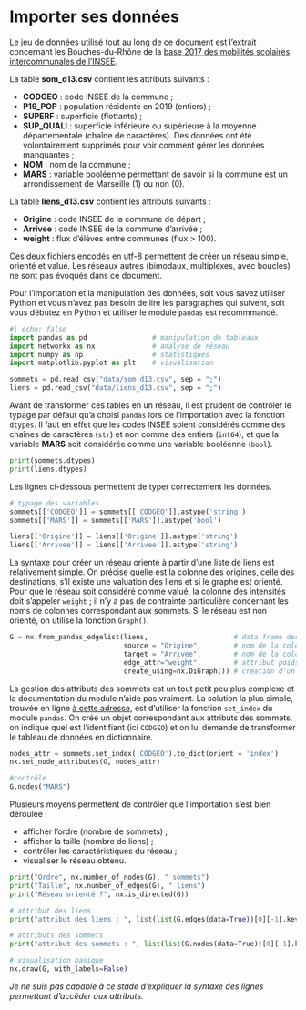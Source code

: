 # Importer ses données

Le jeu de données utilisé tout au long de ce document est l'extrait concernant les Bouches-du-Rhône de la [base 2017 des mobilités scolaires intercommunales de l'INSEE](https://www.insee.fr/fr/statistiques/4509360).

La table **som_d13.csv** contient les attributs suivants :

-   **CODGEO** : code INSEE de la commune ;
-   **P19_POP** : population résidente en 2019 (entiers) ;
-   **SUPERF** : superficie (flottants) ;
-   **SUP_QUALI** : superficie inférieure ou supérieure à la moyenne départementale (chaîne de caractères). Des données ont été volontairement supprimés pour voir comment gérer les données manquantes ;
-   **NOM** : nom de la commune ;
-   **MARS** : variable booléenne permettant de savoir si la commune est un arrondissement de Marseille (1) ou non (0).

La table **liens_d13.csv** contient les attributs suivants :

-   **Origine** : code INSEE de la commune de départ ;
-   **Arrivee** : code INSEE de la commune d'arrivée ;
-   **weight** : flux d'élèves entre communes (flux \> 100).

Ces deux fichiers encodés en utf-8 permettent de créer un réseau simple, orienté et valué. Les réseaux autres (bimodaux, multiplexes, avec boucles) ne sont pas évoqués dans ce document.

Pour l'importation et la manipulation des données, soit vous savez utiliser Python et vous n'avez pas besoin de lire les paragraphes qui suivent, soit vous débutez en Python et utiliser le module `pandas` est recommmandé.

```python
#| echo: false
import pandas as pd                # manipulation de tableaux
import networkx as nx              # analyse de réseau
import numpy as np                 # statistiques
import matplotlib.pyplot as plt    # visualisation
```


```python

sommets = pd.read_csv("data/som_d13.csv", sep = ";")
liens = pd.read_csv("data/liens_d13.csv", sep = ";")

```

Avant de transformer ces tables en un réseau, il est prudent de contrôler le typage par défaut qu'a choisi `pandas` lors de l'importation avec la fonction `dtypes`. Il faut en effet que les codes INSEE soient considérés comme des chaînes de caractères (`str`) et non comme des entiers (`int64`), et que la variable **MARS** soit considérée comme une variable booléenne (`bool`).

```python
print(sommets.dtypes)
print(liens.dtypes)
```

Les lignes ci-dessous permettent de typer correctement les données.

```python
# typage des variables
sommets[['CODGEO']] = sommets[['CODGEO']].astype('string')
sommets[['MARS']] = sommets[['MARS']].astype('bool')

liens[['Origine']] = liens[['Origine']].astype('string')
liens[['Arrivee']] = liens[['Arrivee']].astype('string')

```

La syntaxe pour créer un réseau orienté à partir d'une liste de liens est relativement simple. On précise quelle est la colonne des origines, celle des destinations, s'il existe une valuation des liens et si le graphe est orienté. Pour que le réseau soit considéré comme valué, la colonne des intensités doit s'appeler `weight` ; il n'y a pas de contrainte particulière concernant les noms de colonnes correspondant aux sommets. Si le réseau est non orienté, on utilise la fonction `Graph()`.

```python
G = nx.from_pandas_edgelist(liens,                     # data.frame des liens
                            source = "Origine",        # nom de la colonne origine
                            target = "Arrivee",        # nom de la colonne destination
                            edge_attr="weight",        # attribut poids pour un réseau valué
                            create_using=nx.DiGraph()) # création d'un réseau orienté

```

La gestion des attributs des sommets est un tout petit peu plus complexe et la documentation du module n'aide pas vraiment. La solution la plus simple, trouvée en ligne [à cette adresse](https://www.roelpeters.be/python-networkx-set-node-attributes-from-pandas-dataframe/), est d'utiliser la fonction `set_index` du module `pandas`. On crée un objet correspondant aux attributs des sommets, on indique quel est l'identifiant (ici `CODGEO`) et on lui demande de transformer le tableau de données en dictionnaire.

```python
nodes_attr = sommets.set_index('CODGEO').to_dict(orient = 'index')
nx.set_node_attributes(G, nodes_attr)

#contrôle
G.nodes("MARS")
``` 

Plusieurs moyens permettent de contrôler que l'importation s'est bien déroulée :

-   afficher l'ordre (nombre de sommets) ;
-   afficher la taille (nombre de liens) ;
-   contrôler les caractéristiques du réseau ;
-   visualiser le réseau obtenu.

```python
print("Ordre", nx.number_of_nodes(G), " sommets")
print("Taille", nx.number_of_edges(G), " liens")
print("Réseau orienté ?", nx.is_directed(G))

# attribut des liens
print("attribut des liens : ", list(list(G.edges(data=True))[0][-1].keys()))

# attributs des sommets
print("attribut des sommets : ", list(list(G.nodes(data=True))[0][-1].keys()))

# visualisation basique
nx.draw(G, with_labels=False)
```

*Je ne suis pas capable à ce stade d'expliquer la syntaxe des lignes permettant d'accéder aux attributs.*